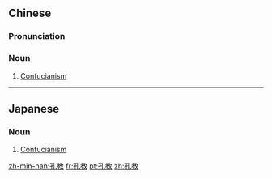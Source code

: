 {{also|孔敎}}
==Chinese==
{{zh-forms}}

===Pronunciation===
{{zh-pron
|m=kǒngjiào
|c=hung2 gaau3
|cat=n
}}

===Noun===
{{zh-noun}}

# [[Confucianism]] {{gloss|philosophy}}

{{zh-cat|Philosophy}}

----

==Japanese==
{{ja-kanjitab|こう|きょう|yomi=on}}

===Noun===
{{ja-noun|こうきょう}}

# [[Confucianism]] {{gloss|philosophy}}

[[zh-min-nan:孔教]]
[[fr:孔教]]
[[pt:孔教]]
[[zh:孔教]]